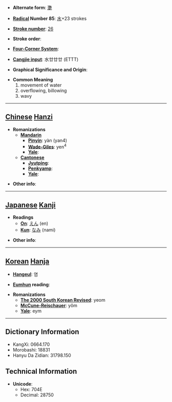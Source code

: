 * '''Alternate form''': [[灔]]

* '''[[Wiktionary:Chinese radical index| Radical]] Number 85''': [[Wiktionary:Chinese radical index 水|水]]+23 strokes

* '''[[Wiktionary:Chinese total strokes index|Stroke number]]''': [[Wiktionary:Chinese total strokes index 26|26]]

* '''Stroke order''': 

* '''[[Wiktionary:Chinese four corner index|Four-Corner System]]''': 

* '''[[Wiktionary:Chinese Cangjie index|Cangjie input]]''': 水廿廿廿 (ETTT)

* '''Graphical Significance and Origin''': 

* '''Common Meaning'''
*#movement of water
*# overflowing, billowing
*# wavy


----

== [[Chinese]] [[Hanzi]] ==

* '''Romanizations'''
** '''[[Mandarin]]'''
*** '''[[Pinyin]]''': yàn (yan4)
*** '''[[Wade-Giles]]''': yen<sup>4</sup>
*** '''[[Yale]]''': 
** '''[[Cantonese]]'''
*** '''[[Jyutping]]''':
*** '''[[Penkyamp]]''': 
*** '''[[Yale]]''': 

* '''Other info''': 

----

== [[Japanese]] [[Kanji]] ==

* '''Readings'''
** '''[[On]]''': [[えん]] (en)
** '''[[Kun]]''': [[なみ]] (nami)

* '''Other info''':  

----

== [[Korean]] [[Hanja]] ==

* '''[[Hangeul]]''': 염

* '''[[Eumhun]] reading''': 

* '''Romanizations'''
** '''[[The 2000 South Korean Revised Romanization|The 2000 South Korean Revised]]''': yeom
** '''[[McCune-Reischauer]]''': yŏm
** '''[[Yale]]''': eym

----

== Dictionary Information ==

* KangXi: 0664.170
* Morobashi: 18831
* Hanyu Da Zidian: 31798.150

== Technical Information ==

* '''Unicode''':
** Hex: 704E
** Decimal: 28750